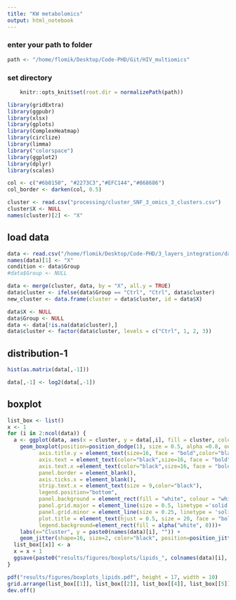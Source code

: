 ```yaml
---
title: "KW metabolomics"
output: html_notebook
---
```



### enter your path to folder
```r
path <- "/home/flomik/Desktop/Code-PHD/Git/HIV_multiomics"
```

### set directory
```r
    knitr::opts_knit$set(root.dir = normalizePath(path)) 
```

```r
library(gridExtra)
library(ggpubr)
library(xlsx)
library(gplots)
library(ComplexHeatmap)
library(circlize)
library(limma)
library("colorspace")
library(ggplot2)
library(dplyr)
library(scales)
```

```r
col <- c("#6b8150", "#2273C3","#EFC144","#868686")
col_border <- darken(col, 0.5)
```


```r
cluster <- read.csv("processing/cluster_SNF_3_omics_3_clusters.csv")
cluster$X <- NULL
names(cluster)[2] <- "X"
```

## load data

```r
data <- read.csv("/home/flomik/Desktop/Code-PHD/3_layers_integration/data/clp_um_new_data.csv", header = TRUE, check.names=FALSE)
names(data)[1] <- "X"
condition <- data$Group
#data$Group <- NULL
```

```r
data <- merge(cluster, data, by = "X", all.y = TRUE)
data$cluster <- ifelse(data$Group == "Ctrl", "Ctrl", data$cluster)
new_cluster <- data.frame(cluster = data$cluster, id = data$X)

data$X <- NULL
data$Group <- NULL
data <- data[!is.na(data$cluster),]
data$cluster <- factor(data$cluster, levels = c("Ctrl", 1, 2, 3))
```

## distribution-1
```r
hist(as.matrix(data[,-1]))

data[,-1] <- log2(data[,-1])
```


## boxplot
```r
list_box <- list()
x <- 1
for (i in 2:ncol(data)) {
  a <- ggplot(data, aes(x = cluster, y = data[,i], fill = cluster, color = cluster)) + 
    geom_boxplot(position=position_dodge(1), size = 0.5, alpha =0.8, outlier.shape = NA)+ theme(axis.title.x = element_text(size=16, face = "bold",color="black"),
          axis.title.y = element_text(size=16, face = "bold",color="black"),
          axis.text = element_text(color="black",size=16, face = "bold"),
          axis.text.x =element_text(color="black",size=16, face = "bold"),
          panel.border = element_blank(),
          axis.ticks.x = element_blank(),
          strip.text.x = element_text(size = 9,color="black"),
          legend.position="bottom",
          panel.background = element_rect(fill = "white", colour = "white", size = 0.5, linetype = "solid"),
          panel.grid.major = element_line(size = 0.5, linetype ='solid', colour = "grey"),
          panel.grid.minor = element_line(size = 0.25, linetype = 'solid', colour = "grey"),
          plot.title = element_text(hjust = 0.5, size = 20, face = "bold", vjust=2),
          legend.background=element_rect(fill = alpha("white", 0)))+ 
    labs(x="Cluster", y = paste0(names(data)[i], "")) + 
    geom_jitter(shape=16, size=2, color="black", position=position_jitter(0.02))+ scale_fill_manual(values=col)+ scale_color_manual(values=col_border)
  list_box[[x]] <- a
  x = x + 1
  ggsave(paste0("results/figures/boxplots/lipids_", colnames(data)[i], ".pdf"), height = 4, width = 3)
}
```

```r
pdf("results/figures/boxplots_lipids.pdf", height = 17, width = 10)
grid.arrange(list_box[[1]], list_box[[2]], list_box[[4]], list_box[[5]], list_box[[6]], list_box[[7]], list_box[[8]], list_box[[9]], list_box[[10]], list_box[[11]], list_box[[12]], list_box[[13]], nrow = 4)
dev.off()
```
